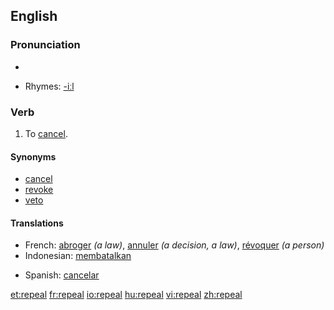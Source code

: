 ==English==

===Pronunciation===
*{{audio|en-us-repeal.ogg|Audio (US)}}

*Rhymes: [[Rhymes:English:-iːl|-iːl]]

===Verb===
{{en-verb}}
# To [[cancel]].

====Synonyms====
*[[cancel]]
*[[revoke]]
*[[veto]]

====Translations====
{{trans-top|To cancel}}
*French: [[abroger]] ''(a law)'', [[annuler]] ''(a decision, a law)'', [[révoquer]] ''(a person)''
*Indonesian: [[batal|membatalkan]]
{{trans-mid}}
*Spanish: [[cancelar]]
{{trans-bottom}}

[[et:repeal]]
[[fr:repeal]]
[[io:repeal]]
[[hu:repeal]]
[[vi:repeal]]
[[zh:repeal]]